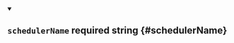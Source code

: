 
<details className="config-field" data-expandable="false" open>
<summary>

## `schedulerName` <span class="config-field-required" data-required="false">required</span> <span class="config-field-type">string</span> <span class="config-field-default"></span> <span class="config-field-enum"></span> {#schedulerName}



</summary>



</details>

